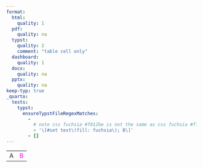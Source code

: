 ```yaml
---
format:
  html:
    quality: 1
  pdf:
    quality: na
  typst:
    quality: 2
    comment: "table cell only"
  dashboard:
    quality: 1
  docx:
    quality: na
  pptx:
    quality: na
keep-typ: true
_quarto:
  tests:
    typst:
      ensureTypstFileRegexMatches:
        -
          # note css fuchsia #f012be is not the same as css fuchsia #ff00ff
          - '\[#set text\(fill: fuchsia\); B\]'
        - []
---
```


```{=html}
<table>
    <tr><td>A</td><td style="color: fuchsia;">B</td></tr>
</table>
```

